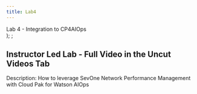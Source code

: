 ```yaml
---
title: Lab4
---
```

  <span>
    Lab 4 - Integration to CP4AIOps <br />
  </span>
);
;

## Instructor Led Lab - Full Video in the Uncut Videos Tab

Description: How to leverage SevOne Network Performance Management with Cloud Pak for Watson AIOps
